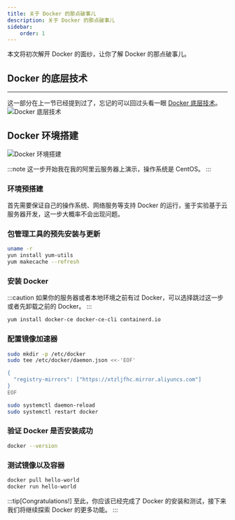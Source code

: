 ---
title: 关于 Docker 的那点破事儿
description: 关于 Docker 的那点破事儿
sidebar:
    order: 1
---

本文将初次解开 Docker 的面纱，让你了解 Docker 的那点破事儿。

## Docker 的底层技术

---

这一部分在上一节已经提到过了，忘记的可以回过头看一眼 [Docker 底层技术](/docker/preview/#docker底层技术)。
![Docker 底层技术](https://docs.docker.com/get-started/images/docker-architecture.webp)

## Docker 环境搭建

![Docker 环境搭建](@src/assets/docker/docker-env-setup.excalidraw.png)

:::note
这一步开始我在我的阿里云服务器上演示，操作系统是 CentOS。
:::

### 环境预搭建

首先需要保证自己的操作系统、网络服务等支持 Docker 的运行，鉴于实验基于云服务器开发，这一步大概率不会出现问题。

### 包管理工具的预先安装与更新

```bash
uname -r
yun install yum-utils
yum makecache --refresh
```

### 安装 Docker

:::caution
如果你的服务器或者本地环境之前有过 Docker，可以选择跳过这一步或者先卸载之前的 Docker。
:::

```bash
yum install docker-ce docker-ce-cli containerd.io
```

### 配置镜像加速器

```bash
sudo mkdir -p /etc/docker
sudo tee /etc/docker/daemon.json <<-'EOF'

{
  "registry-mirrors": ["https://xtzljfhc.mirror.aliyuncs.com"]
}
EOF

sudo systemctl daemon-reload
sudo systemctl restart docker
```

### 验证 Docker 是否安装成功

```bash
docker --version
```

### 测试镜像以及容器

```bash
docker pull hello-world
docker run hello-world
```

:::tip[Congratulations!]
至此，你应该已经完成了 Docker 的安装和测试，接下来我们将继续探索 Docker 的更多功能。
:::
